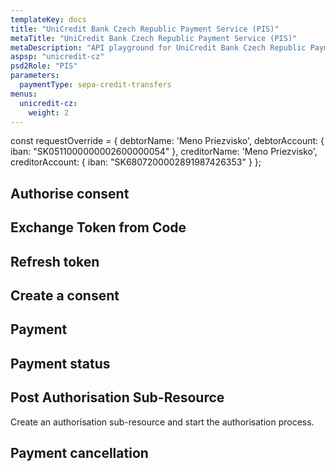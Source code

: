 ```yaml
---
templateKey: docs
title: "UniCredit Bank Czech Republic Payment Service (PIS)"
metaTitle: "UniCredit Bank Czech Republic Payment Service (PIS)"
metaDescription: "API playground for UniCredit Bank Czech Republic Payment Service (PIS)"
aspsp: "unicredit-cz"
psd2Role: "PIS"
parameters:
  paymentType: sepa-credit-transfers
menus:
  unicredit-cz: 
    weight: 2
---
```




const requestOverride = {
  debtorName: 'Meno Priezvisko',
  debtorAccount: {
    iban: "SK0511000000002600000054"
  },
  creditorName: 'Meno Priezvisko',
  creditorAccount: {
    iban: "SK6807200002891987426353"
  }
};

  <step>

  ## Authorise consent

  <AuthoriseStep/>
  </step>
  <step>

  ## Exchange Token from Code

  <CreateToken/>
  </step>
  <step>

## Refresh token

  <RefreshToken/>
  </step>
  <step>

  ## Create a consent

  <StepInitiatePayment requestOverride={requestOverride} />
  </step>
  <step>

  ## Payment

  <StepPayment/>
  </step>
  <step>

  ## Payment status

  <StepPaymentStatus/>
  </step>
  <step>

  ## Post Authorisation Sub-Resource
  Create an authorisation sub-resource and start the authorisation process.

  <StepPaymentPostAuthorisation/>
  </step>
  <step>

  ## Payment cancellation

  <StepPaymentCancellation/>
  </step>
